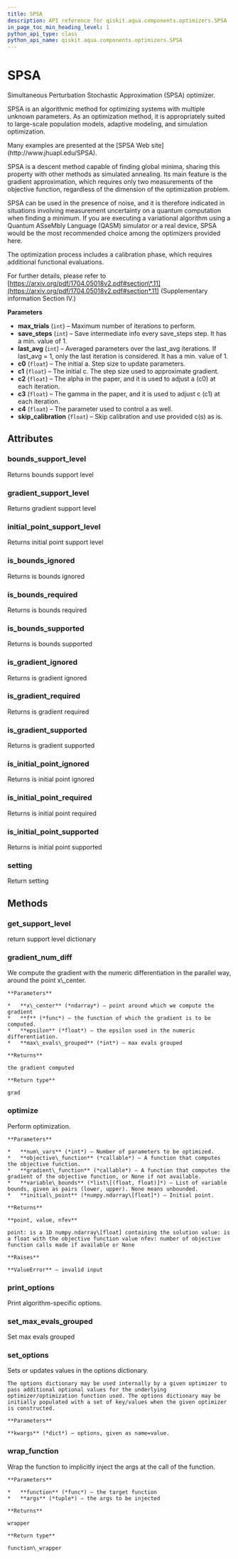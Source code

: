 ```yaml
---
title: SPSA
description: API reference for qiskit.aqua.components.optimizers.SPSA
in_page_toc_min_heading_level: 1
python_api_type: class
python_api_name: qiskit.aqua.components.optimizers.SPSA
---
```


# SPSA

<Class id="qiskit.aqua.components.optimizers.SPSA" isDedicatedPage={true} github="https://github.com/qiskit-community/qiskit-aqua/tree/stable/0.7/qiskit/aqua/components/optimizers/spsa.py" signature="SPSA(max_trials=1000, save_steps=1, last_avg=1, c0=0.6283185307179586, c1=0.1, c2=0.602, c3=0.101, c4=0, skip_calibration=False)" modifiers="class">
  Simultaneous Perturbation Stochastic Approximation (SPSA) optimizer.

  SPSA is an algorithmic method for optimizing systems with multiple unknown parameters. As an optimization method, it is appropriately suited to large-scale population models, adaptive modeling, and simulation optimization.

  <Admonition title="See also" type="note">
    Many examples are presented at the [SPSA Web site](http://www.jhuapl.edu/SPSA).
  </Admonition>

  SPSA is a descent method capable of finding global minima, sharing this property with other methods as simulated annealing. Its main feature is the gradient approximation, which requires only two measurements of the objective function, regardless of the dimension of the optimization problem.

  <Admonition title="Note" type="note">
    SPSA can be used in the presence of noise, and it is therefore indicated in situations involving measurement uncertainty on a quantum computation when finding a minimum. If you are executing a variational algorithm using a Quantum ASseMbly Language (QASM) simulator or a real device, SPSA would be the most recommended choice among the optimizers provided here.
  </Admonition>

  The optimization process includes a calibration phase, which requires additional functional evaluations.

  For further details, please refer to [https://arxiv.org/pdf/1704.05018v2.pdf#section\*.11](https://arxiv.org/pdf/1704.05018v2.pdf#section*.11) (Supplementary information Section IV.)

  **Parameters**

  *   **max\_trials** (`int`) – Maximum number of iterations to perform.
  *   **save\_steps** (`int`) – Save intermediate info every save\_steps step. It has a min. value of 1.
  *   **last\_avg** (`int`) – Averaged parameters over the last\_avg iterations. If last\_avg = 1, only the last iteration is considered. It has a min. value of 1.
  *   **c0** (`float`) – The initial a. Step size to update parameters.
  *   **c1** (`float`) – The initial c. The step size used to approximate gradient.
  *   **c2** (`float`) – The alpha in the paper, and it is used to adjust a (c0) at each iteration.
  *   **c3** (`float`) – The gamma in the paper, and it is used to adjust c (c1) at each iteration.
  *   **c4** (`float`) – The parameter used to control a as well.
  *   **skip\_calibration** (`float`) – Skip calibration and use provided c(s) as is.

  ## Attributes

  <span id="spsa-bounds-support-level" />

  ### bounds\_support\_level

  <Attribute id="qiskit.aqua.components.optimizers.SPSA.bounds_support_level">
    Returns bounds support level
  </Attribute>

  <span id="spsa-gradient-support-level" />

  ### gradient\_support\_level

  <Attribute id="qiskit.aqua.components.optimizers.SPSA.gradient_support_level">
    Returns gradient support level
  </Attribute>

  <span id="spsa-initial-point-support-level" />

  ### initial\_point\_support\_level

  <Attribute id="qiskit.aqua.components.optimizers.SPSA.initial_point_support_level">
    Returns initial point support level
  </Attribute>

  <span id="spsa-is-bounds-ignored" />

  ### is\_bounds\_ignored

  <Attribute id="qiskit.aqua.components.optimizers.SPSA.is_bounds_ignored">
    Returns is bounds ignored
  </Attribute>

  <span id="spsa-is-bounds-required" />

  ### is\_bounds\_required

  <Attribute id="qiskit.aqua.components.optimizers.SPSA.is_bounds_required">
    Returns is bounds required
  </Attribute>

  <span id="spsa-is-bounds-supported" />

  ### is\_bounds\_supported

  <Attribute id="qiskit.aqua.components.optimizers.SPSA.is_bounds_supported">
    Returns is bounds supported
  </Attribute>

  <span id="spsa-is-gradient-ignored" />

  ### is\_gradient\_ignored

  <Attribute id="qiskit.aqua.components.optimizers.SPSA.is_gradient_ignored">
    Returns is gradient ignored
  </Attribute>

  <span id="spsa-is-gradient-required" />

  ### is\_gradient\_required

  <Attribute id="qiskit.aqua.components.optimizers.SPSA.is_gradient_required">
    Returns is gradient required
  </Attribute>

  <span id="spsa-is-gradient-supported" />

  ### is\_gradient\_supported

  <Attribute id="qiskit.aqua.components.optimizers.SPSA.is_gradient_supported">
    Returns is gradient supported
  </Attribute>

  <span id="spsa-is-initial-point-ignored" />

  ### is\_initial\_point\_ignored

  <Attribute id="qiskit.aqua.components.optimizers.SPSA.is_initial_point_ignored">
    Returns is initial point ignored
  </Attribute>

  <span id="spsa-is-initial-point-required" />

  ### is\_initial\_point\_required

  <Attribute id="qiskit.aqua.components.optimizers.SPSA.is_initial_point_required">
    Returns is initial point required
  </Attribute>

  <span id="spsa-is-initial-point-supported" />

  ### is\_initial\_point\_supported

  <Attribute id="qiskit.aqua.components.optimizers.SPSA.is_initial_point_supported">
    Returns is initial point supported
  </Attribute>

  <span id="spsa-setting" />

  ### setting

  <Attribute id="qiskit.aqua.components.optimizers.SPSA.setting">
    Return setting
  </Attribute>

  ## Methods

  <span id="spsa-get-support-level" />

  ### get\_support\_level

  <Function id="qiskit.aqua.components.optimizers.SPSA.get_support_level" signature="SPSA.get_support_level()">
    return support level dictionary
  </Function>

  <span id="spsa-gradient-num-diff" />

  ### gradient\_num\_diff

  <Function id="qiskit.aqua.components.optimizers.SPSA.gradient_num_diff" signature="SPSA.gradient_num_diff(x_center, f, epsilon, max_evals_grouped=1)" modifiers="static">
    We compute the gradient with the numeric differentiation in the parallel way, around the point x\_center.

    **Parameters**

    *   **x\_center** (*ndarray*) – point around which we compute the gradient
    *   **f** (*func*) – the function of which the gradient is to be computed.
    *   **epsilon** (*float*) – the epsilon used in the numeric differentiation.
    *   **max\_evals\_grouped** (*int*) – max evals grouped

    **Returns**

    the gradient computed

    **Return type**

    grad
  </Function>

  <span id="spsa-optimize" />

  ### optimize

  <Function id="qiskit.aqua.components.optimizers.SPSA.optimize" signature="SPSA.optimize(num_vars, objective_function, gradient_function=None, variable_bounds=None, initial_point=None)">
    Perform optimization.

    **Parameters**

    *   **num\_vars** (*int*) – Number of parameters to be optimized.
    *   **objective\_function** (*callable*) – A function that computes the objective function.
    *   **gradient\_function** (*callable*) – A function that computes the gradient of the objective function, or None if not available.
    *   **variable\_bounds** (*list\[(float, float)]*) – List of variable bounds, given as pairs (lower, upper). None means unbounded.
    *   **initial\_point** (*numpy.ndarray\[float]*) – Initial point.

    **Returns**

    **point, value, nfev**

    point: is a 1D numpy.ndarray\[float] containing the solution value: is a float with the objective function value nfev: number of objective function calls made if available or None

    **Raises**

    **ValueError** – invalid input
  </Function>

  <span id="spsa-print-options" />

  ### print\_options

  <Function id="qiskit.aqua.components.optimizers.SPSA.print_options" signature="SPSA.print_options()">
    Print algorithm-specific options.
  </Function>

  <span id="spsa-set-max-evals-grouped" />

  ### set\_max\_evals\_grouped

  <Function id="qiskit.aqua.components.optimizers.SPSA.set_max_evals_grouped" signature="SPSA.set_max_evals_grouped(limit)">
    Set max evals grouped
  </Function>

  <span id="spsa-set-options" />

  ### set\_options

  <Function id="qiskit.aqua.components.optimizers.SPSA.set_options" signature="SPSA.set_options(**kwargs)">
    Sets or updates values in the options dictionary.

    The options dictionary may be used internally by a given optimizer to pass additional optional values for the underlying optimizer/optimization function used. The options dictionary may be initially populated with a set of key/values when the given optimizer is constructed.

    **Parameters**

    **kwargs** (*dict*) – options, given as name=value.
  </Function>

  <span id="spsa-wrap-function" />

  ### wrap\_function

  <Function id="qiskit.aqua.components.optimizers.SPSA.wrap_function" signature="SPSA.wrap_function(function, args)" modifiers="static">
    Wrap the function to implicitly inject the args at the call of the function.

    **Parameters**

    *   **function** (*func*) – the target function
    *   **args** (*tuple*) – the args to be injected

    **Returns**

    wrapper

    **Return type**

    function\_wrapper
  </Function>
</Class>

